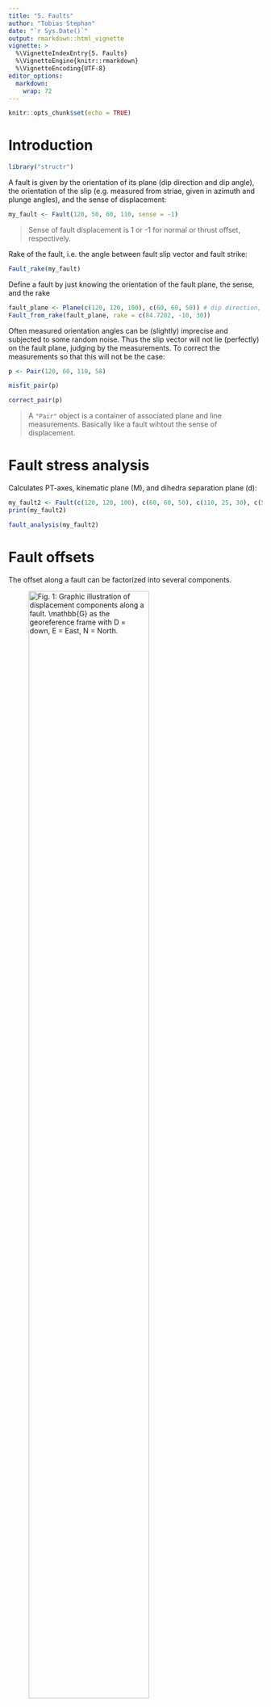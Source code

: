 ```yaml
---
title: "5. Faults"
author: "Tobias Stephan"
date: "`r Sys.Date()`"
output: rmarkdown::html_vignette
vignette: >
  %\VignetteIndexEntry{5. Faults}
  %\VignetteEngine{knitr::rmarkdown}
  %\VignetteEncoding{UTF-8}
editor_options: 
  markdown: 
    wrap: 72
---
```


```r
knitr::opts_chunk$set(echo = TRUE)
```

# Introduction 

```r
library("structr")
```

A fault is given by the orientation of its plane (dip direction and dip angle), the orientation of the slip (e.g. measured from striae, given in azimuth and plunge angles), and the sense of displacement:

```r
my_fault <- Fault(120, 50, 60, 110, sense = -1)
```
 > Sense of fault displacement is 1 or -1 for normal or thrust offset, respectively.


Rake of the fault, i.e. the angle between fault slip vector and fault strike:
```r
Fault_rake(my_fault)
```
Define a fault by just knowing the orientation of the fault plane, the sense,  and the rake
```r
fault_plane <- Plane(c(120, 120, 100), c(60, 60, 50)) # dip direction, dip angle
Fault_from_rake(fault_plane, rake = c(84.7202, -10, 30))
```

Often measured orientation angles can be (slightly) imprecise and subjected to some random noise. Thus the slip vector will not lie (perfectly) on the fault plane, judging by the measurements. To correct the measurements so that this will not be the case:

```r
p <- Pair(120, 60, 110, 58)
```

```r
misfit_pair(p)
```

```r
correct_pair(p)
```

> A `"Pair"` object is a container of associated plane and line measurements. Basically like a fault wihtout the sense of displacement.



# Fault stress analysis

Calculates PT-axes, kinematic plane (M), and dihedra separation plane (d):

```r
my_fault2 <- Fault(c(120, 120, 100), c(60, 60, 50), c(110, 25, 30), c(58, 9, 23), c(1, -1, 1))
print(my_fault2)
```

```r
fault_analysis(my_fault2)
```

# Fault offsets {#sec.offset}

The offset along a fault can be factorized into several components. 

![Fig. 1: Graphic illustration of displacement components along a fault. $\mathbb{G}$ as the georeference frame with D = down, E = East, N = North.](fault_displacements.png){#id .class width=75% height=75%}

## Get different components with trigonometry
### 1. Input: Fault orientation (dip angle, dip direction), shorteninig direction, and horizontal throw {#sec.offset.1}

Knowing the horizontal throw (e.g. from plate motion parameters), the remaining components of the displacements along a given fault are as follows.

\begin{equation}\delta = |\sigma_{\textrm{Hmax}} - (\textrm{dip direction}+90^{\circ})|\end{equation}

*Slip components in the horizontal plane:*

  \begin{equation}\begin{split}
  f_\textrm{strike slip} & = |\cos{\delta} * f_\textrm{horizontal throw}|\\
  f_\textrm{heave} & = \sqrt{f_\textrm{horizontal throw}^2 - f_\textrm{strike slip}^2}
  \end{split}\end{equation}

*Slip components in the vertical plane perpendicular to the strike of the fault:*

  \begin{equation}\begin{split}
  f_\textrm{dip slip} &=  \frac{f_\textrm{heave}}{cos{(\textrm{dip})}}\\
  f_\textrm{vertical throw} &= \sqrt{f_\textrm{dip slip}^2 - f_\textrm{heave}^2}
  \end{split}\end{equation}

*Slip components in the fault plane plane:*
  
  \begin{equation}\begin{split}
  f_\textrm{net slip} &= \sqrt{f_\textrm{strike slip}^2 + f_\textrm{dip slip}^2}\\
  \textrm{rake} &= \arctan{\left(\frac{f_\textrm{dip slip}}{f_\textrm{strike slip}}\right)}
  \end{split}\end{equation}
  
  Thus, the rake angle describes the ratio between the dip slip and the strike slip component.


Knowing the vertical throw (e.g. from thermochronology or petrology), the fault dip (?assumption), and the direction and amount of horizontal offset, the **strike** of the fault is as follows:

\begin{equation}\begin{split}
f_\textrm{heave} &= f_\textrm{vertical throw} * \tan{(\textrm{dip})}\\
\delta &= \arcsin{\left(\frac{f_\textrm{heave}}{f_\textrm{horizontal throw}}\right)}\\
\textrm{strike} &= |\sigma_{\textrm{Hmax}} - \delta|
\end{split}\end{equation}


Knowing the vertical throw (e.g. from thermochronology or petrology), the fault strike (geomorphology), and the direction and amount of horizontal offset, the **dip** of the fault is as follows:

\begin{equation}\begin{split}
\delta &= |\sigma_{\textrm{Hmax}} - \textrm{strike}|\\
f_\textrm{heave} &= f_\textrm{horizontal throw} * \sin{\delta} \\
\textrm{dip} &= \arctan{\left(\frac{f_\textrm{heave}}{f_\textrm{vertical throw}}\right)} 
\end{split}\end{equation}

Knowing the vertical throw (e.g. from thermochronology or petrology) and the fault's dip and rake, the *horizontal offset*, the horizontal throw, and the net-slip are as follows:


# Fault displacement tensors {#sec.tensors}
Each fault component is a vector describing its direction and length.
For instance, the vector of the strike slip is:

\begin{equation}
  \vec{f_\text{strike slip}} = \begin{pmatrix} \lVert f_\textrm{strike-slip}\rVert \\ 0 \\ 0 \end{pmatrix}
\end{equation}


## Net slip vector {#sec.tensors.netslip}
Net slip vector 

\begin{equation}
  \vec{f_\text{net}} = \begin{pmatrix} \lVert f_\textrm{strike-slip}\rVert \\ \lVert f_\textrm{heave}\rVert \\ \lVert f_\textrm{vertical throw}\rVert \end{pmatrix}
\end{equation}



```r
fault_displacements(strikeslip = 2, verticalthrow = -5, heave = 3)
```



## Principal displacement tensor {#sec.tensors.principal}
The Eigen values of $\mathsf{F}_{ij}$; represented as $\{ \vec{f_1}, \vec{f_2}, \vec{f_3} \}$ are referred to as the heave, strike slip, and vertical throw component, respectively. These orthonormal vectors define a orthogonal matrix, i.e. the **principal displacement tensor** $\mathsf{F}_\mathbb{F}$:

\begin{equation}\mathsf{F}_{\mathbb{F}} = {\begin{bmatrix} \lVert f_\textrm{heave}\rVert & 0 & 0\\ 0 & \lVert f_\textrm{strike-slip}\rVert & 0\\ 0 & 0 & \lVert f_\textrm{vertical throw}\rVert\end{bmatrix}}\end{equation}

The tensor $\mathsf{F}$ can also be defined by the magnitudes of the fault displacements:

```r
Fu <- fault_tensor(s = 2, v = -5, h = 3)
print(Fu)
```



## Orientation tensor {#sec.tensors.orientation}
Fault orientation tensor is defined by the fault plane's location, orientation (dip direction and dip angle), and the fault's slip (direction and magnitude):

\begin{equation}\mathsf{F}_{ij} = {\begin{bmatrix}f_{11} & f_{12} & f_{13}\\ f_{21} & f_{22} & f_{23}\\ f_{31} & f_{32} & f_{33}\end{bmatrix}}\end{equation} 



```r
Fg <- fault_tensor(s = 2, v = -5, h = 3, dip_direction = 45)
print(Fg)
```


### From Principal displacement tensor to Orientation tensor
Translation point of origin in $\mathsf{F_\mathbb{F}}$ into  point of measurement and rotate into fault orientation $\mathsf{F}_\mathbb{FG}$ 

```r
fault_tensor_decomposition(Fg, dip_direction = 45)
```


## Stress tensor

> In continuum mechanics, the Cauchy stress tensor $\sigma$, true stress tensor, or simply called the **stress tensor** is a second order tensor named after Augustin-Louis Cauchy. 

The tensor consists of nine components $\sigma_{ij}$ that completely define the state of stress at a point inside a material in the deformed state, placement, or configuration. The tensor relates a unit-length direction vector n to the traction vector $T^{(n)}$ across an imaginary surface perpendicular to n:

\begin{equation} T^{(n)} = n * \sigma \end{equation} or 
\begin{equation} T^{(n)}_j = n_{i}*\sigma_{ij}\end{equation}




# Transformation of the stress tensor
It can be shown that the stress tensor is a contravariant second order tensor, which is a statement of how it transforms under a change of the coordinate system. From an $x_i$-system to an $x_i'$-system, the components $\sigma_{ij}$ in the initial system are transformed into the components $\sigma_{ij}'$ in the new system according to the tensor transformation rule (see Figure 2): 

$\sigma = a_{im} a_{jn} \sigma_{mn}$ or $\sigma' = \mathsf{A} \sigma \mathsf{A}^{T}$,

where $\mathsf{A}$ is a rotation matrix with components $a_{ij}$. In matrix form this is
\begin{equation}
\begin{bmatrix} 
\sigma'_{11} & \sigma'_{12} & \sigma'_{13} \\
\sigma'_{21} & \sigma'_{22} & \sigma'_{23} \\
\sigma'_{31} & \sigma'_{32} & \sigma'_{33}
\end{bmatrix}
=
\begin{bmatrix} 
a_{11} & a_{12} & a_{13} \\
a_{21} & a_{22} & a_{23} \\
a_{31} & a_{32} & a_{33}
\end{bmatrix}
\begin{bmatrix} 
\sigma_{11} & \sigma_{12} & \sigma_{13} \\
\sigma_{21} & \sigma_{22} & \sigma_{23} \\
\sigma_{31} & \sigma_{32} & \sigma_{33}
\end{bmatrix}
\begin{bmatrix} 
a_{11} & a_{12} & a_{13} \\
a_{21} & a_{22} & a_{23} \\
a_{31} & a_{32} & a_{33}
\end{bmatrix}
\end{equation}

![Fig. 2: Components of stress in three dimensions amd transformation of the Cauchy tensor. Source: https://commons.wikimedia.org/wiki/File:Stress_transformation_3D.svg](cauchy.png){#id .class width=75% height=75%}

Expanding the matrix operation, and simplifying terms using the symmetry of the stress tensor, gives

$\sigma_{11}' = a_{11}^{2}\sigma_{11} + a_{12}^{2}\sigma_{22} + a_{13}^{2}\sigma_{33} + 2a_{11}a_{12}\sigma_{12} + 2a_{11}a_{13}\sigma_{13} + 2a_{12}a_{13}\sigma_{23}$,

$\sigma _{22}'=a_{21}^{2}\sigma _{11}+a_{22}^{2}\sigma _{22}+a_{23}^{2}\sigma _{33}+2a_{21}a_{22}\sigma _{12}+2a_{21}a_{23}\sigma _{13}+2a_{22}a_{23}\sigma _{23}$,

$\sigma _{33}'=a_{31}^{2}\sigma _{11}+a_{32}^{2}\sigma _{22}+a_{33}^{2}\sigma _{33}+2a_{31}a_{32}\sigma _{12}+2a_{31}a_{33}\sigma _{13}+2a_{32}a_{33}\sigma _{23}$,

$\sigma _{12}'=a_{11}a_{21}\sigma _{11}+a_{12}a_{22}\sigma _{22}+a_{13}a_{23}\sigma _{33}+(a_{11}a_{22}+a_{12}a_{21})\sigma _{12}+(a_{12}a_{23}+a_{13}a_{22})\sigma _{23}+(a_{11}a_{23}+a_{13}a_{21})\sigma _{13}$,

$\sigma _{23}'=a_{21}a_{31}\sigma _{11}+a_{22}a_{32}\sigma _{22}+a_{23}a_{33}\sigma _{33}+(a_{21}a_{32}+a_{22}a_{31})\sigma _{12}+(a_{22}a_{33}+a_{23}a_{32})\sigma _{23}+(a_{21}a_{33}+a_{23}a_{31})\sigma _{13}$,

$\sigma _{13}'=a_{11}a_{31}\sigma _{11}+a_{12}a_{32}\sigma _{22}+a_{13}a_{33}\sigma _{33}+(a_{11}a_{32}+a_{12}a_{31})\sigma _{12}+(a_{12}a_{33}+a_{13}a_{32})\sigma _{23}+(a_{11}a_{33}+a_{13}a_{31})\sigma _{13}$.

The *Mohr circle* for stress is a graphical representation of this transformation of stresses. 


## Normal and shear stresses

The magnitude of the normal stress component σn of any stress vector $T(n)$ acting on an arbitrary plane with normal unit vector n at a given point, in terms of the components $\sigma_{ij}$ of the stress tensor $\sigma$, is the dot product of the stress vector and the normal unit vector:

\begin{equation}
\begin{split}
\sigma_\vec{n} & = \mathbf{T}^{(n)}\cdot \vec{n} \\ 
& = T^{(n)}_i n_i \\ 
& =\sigma_{ij} n_i n_j.
\end{split}
\end{equation}



The magnitude of the shear stress component $\tau_n$, acting orthogonal to the vector **n**, can then be found using the Pythagorean theorem:

\begin{equation}
\begin{split}
\tau_{\mathrm {n} }&={\sqrt{\left(T^{(\mathbf{n})}\right)^{2} - \sigma_{\mathrm{n}}^{2}}}\\
&={\sqrt{T_{i}^{(\mathbf{n})}T_{i}^{(\mathbf{n})} - \sigma_{\mathrm{n}}^{2}}},
\end{split}
\end{equation}

where

\begin{equation}{\displaystyle \left(T^{(\mathbf {n} )}\right)^{2}=T_{i}^{(\mathbf {n} )}T_{i}^{(\mathbf {n} )}=\left(\sigma _{ij}n_{j}\right)\left(\sigma _{ik}n_{k}\right)=\sigma _{ij}\sigma _{ik}n_{j}n_{k}}.\end{equation}

## Principal stress
At every point in a stressed body there are at least three planes, called principal planes, with normal vectors $\vec{n}$, called principal directions, where the corresponding stress vector is perpendicular to the plane, i.e., parallel or in the same direction as the normal vector $\vec{n}$, and where there are no normal shear stresses${\displaystyle \tau _{\vec{n}}}$. The three stresses normal to these principal planes are called principal stresses.

The components $\sigma _{ij}$ of the stress tensor depend on the orientation of the coordinate system at the point under consideration. However, the stress tensor itself is a physical quantity and as such, it is independent of the coordinate system chosen to represent it. There are certain invariants associated with every tensor which are also independent of the coordinate system. For example, a vector is a simple tensor of rank one. In three dimensions, it has three components. The value of these components will depend on the coordinate system chosen to represent the vector, but the magnitude of the vector is a physical quantity (a scalar) and is independent of the Cartesian coordinate system chosen to represent the vector (so long as it is normal). Similarly, every second rank tensor (such as the stress and the strain tensors) has three independent invariant quantities associated with it. One set of such invariants are the principal stresses of the stress tensor, which are just the eigenvalues of the stress tensor. Their direction vectors are the principal directions or eigenvectors.

A stress vector parallel to the normal unit vector $\vec{n}$ is given by: 

\begin{equation}
  \mathbf{T}^{(n)} = \lambda \vec{n} = \mathbf{\sigma}_{n}\vec{n}
\end{equation}

where $\lambda$ is a constant of proportionality, and in this particular case corresponds to the magnitudes $\sigma_{n}$ of the normal stress vectors or principal stresses. 



A coordinate system with axes oriented to the principal directions implies that the normal stresses are the principal stresses and the stress tensor is represented by a diagonal matrix:

\begin{equation}
  \sigma_{ij}={\begin{bmatrix}\sigma_{1}&0&0\\0&\sigma_{2}&0\\0&0&\sigma_{3}\end{bmatrix}}
\end{equation}

The principal stresses can be combined to form the stress invariants, $I_{1}$, $I_{2}$, and $I_{3}$. The first and third invariant are the trace and determinant respectively, of the stress tensor. Thus,

\begin{equation} 
\begin{split}
  I_{1} & = \sigma_{1}+\sigma_{2}+\sigma_{3}\\
  I_{2} & = \sigma_{1}\sigma_{2}+\sigma_{2}\sigma_{3}+\sigma_{3}\sigma_{1}\\
  I_{3} & = \sigma_{1}\sigma_{2}\sigma_{3}
  \end{split}
\end{equation} 


Because of its simplicity, the principal coordinate system is often useful when considering the state of the elastic medium at a particular point. Principal stresses are often expressed in the following equation for evaluating stresses in the x and y directions or axial and bending stresses on a part.
The principal normal stresses can then be used to calculate the von Mises stress and ultimately the safety factor and margin of safety.

\begin{equation}
  \sigma_{1},\sigma_{2}={\frac {\sigma_{x}+\sigma_{y}}{2}}\pm {\sqrt {\left({\frac {\sigma_{x}-\sigma_{y}}{2}}\right)^{2}+\tau_{xy}^{2}}}
\end{equation}

Using just the part of the equation under the square root is equal to the maximum and minimum shear stress for plus and minus. This is shown as:

\begin{equation}
  \tau_{\max },\tau_{\min }=\pm {\sqrt {\left({\frac {\sigma_{x}-\sigma_{y}}{2}}\right)^{2}+\tau_{xy}^{2}}}
\end{equation}



## Stress deviator tensor
The stress tensor $\sigma_{ij}$ can be expressed as the sum of two other stress tensors:

*    a mean *hydrostatic stress* tensor or volumetric stress tensor or mean normal stress tensor, $\pi \delta_{ij}$, which tends to change the volume of the stressed body; and
*    a deviatoric component called the stress deviator tensor, $s_{ij}$, which tends to distort it.

So

\begin{equation}   \sigma_{ij} = s_{ij} + \pi \delta_{ij}, \end{equation}

where $\pi$ is the mean stress given by

\begin{equation} \pi ={\frac {\sigma_{kk}}{3}}={\frac{\sigma_{11}+\sigma _{22}+\sigma_{33}}{3}}={\frac {1}{3}}I_{1}, \end{equation}

Pressure ($p$) is generally defined as negative one-third the trace of the stress tensor minus any stress the divergence of the velocity contributes with, i.e.

\begin{equation} p=\lambda \,\nabla \cdot {\vec {u}}-\pi =\lambda \,{\frac {\partial u_{k}}{\partial x_{k}}}-\pi =\sum_{k}\lambda \,{\frac {\partial u_{k}}{\partial x_{k}}}-\pi, \end{equation}

where $\lambda$ is a proportionality constant, $\nabla$ is the divergence operator, $x_{k}$ is the k:th Cartesian coordinate, $\vec{u}$ is the velocity and $u_{k}$ is the k:th Cartesian component of $\vec{u}$.

The deviatoric stress tensor can be obtained by subtracting the hydrostatic stress tensor from the Cauchy stress tensor:

\begin{equation}
\begin{split}

s_{ij} & = \sigma_{ij} - {\frac {\sigma_{kk}}{3}}\delta_{ij},\\

\begin{bmatrix}s_{11}&s_{12}&s_{13}\\s_{21}&s_{22}&s_{23}\\s_{31}&s_{32}&s_{33}\end{bmatrix} & = \begin{bmatrix}\sigma_{11}&\sigma_{12}&\sigma_{13}\\\sigma_{21}&\sigma_{22}&\sigma_{23}\\\sigma_{31}&\sigma_{32}&\sigma_{33}\end{bmatrix} - \begin{bmatrix}\pi &0&0\\0&\pi &0\\0&0&\pi \end{bmatrix}\\
& = \begin{bmatrix}\sigma_{11}-\pi &\sigma_{12}&\sigma_{13}\\\sigma_{21}&\sigma_{22}-\pi &\sigma_{23}\\\sigma_{31}&\sigma_{32}&\sigma_{33}-\pi \end{bmatrix}.
\end{split}
\end{equation}




## Maximum horizontal stress[^ref2]
[^ref2]: Lund & Townend (2007): Calculating horizontal stress orientations with full or partial
knowledge of the tectonic stress tensor. *Geophys. J. Int.*, 170, 1328—1335. doi: 10.1111/j.1365-246X.2007.03468.x

We de fine a vertical plane in the geographic coordinate system, $\mathbb{G}$, using its unit normal vector, $\vec{n}^T_\mathbb{G} = (n_N, n_E, n_D) = (\cos\alpha, \sin\alpha, 0)$, where $\alpha$ is the normal’s trend angle measured clockwise from north and the plane’s strike is $\alpha+\pi/2$. We represent $\vec{n}$ with respect to the principal stress coordinate system using the transformation matrix

\begin{equation}
\mathsf{A}_{\mathbb{S}\mathbb{G}} = \begin{pmatrix}
\vec{\sigma}_1 \vec{g}_1 & \vec{\sigma}_1 \vec{g}_2 & \vec{\sigma}_1 \vec{g}_3 \\
\vec{\sigma}_2 \vec{g}_1 & \vec{\sigma}_2 \vec{g}_2 & \vec{\sigma}_2 \vec{g}_3 \\
\vec{\sigma}_3 \vec{g}_1 & \vec{\sigma}_3 \vec{g}_2 & \vec{\sigma}_3 \vec{g}_3 \\
\end{pmatrix}
\end{equation}

(i.e. $a_{ij} = \sigma_i g_j$). Here $\sigma_i = (\sigma_{iN}, \sigma_{iE}, \sigma_{iD})$ are unit vectors in the
principal stress directions (principal stress coordinate system $\mathbb{S}$ with unit vectors $\{ \mathbf{\vec{\sigma_1}}, \mathbf{\vec{\sigma_2}}, \mathbf{\vec{\sigma_3}} \}$) with respect to the geographic coordinate system ($\mathbb{G}$), and $\vec{g_1} = (1,0,0)$, $\vec{g_2} =(0,1,0)$ and $\vec{g_3} = (0,0,1)$ are the basis vectors in the geographic coordinate system. The normal vector expressed with respect to the principal stress system is then

\begin{equation}
\vec{\mathbf{n}}_\mathbb{S} = \mathsf{A}_{\mathbb{S}\mathbb{G}}\vec{\mathbf{n}}_\mathbb{G} = \begin{pmatrix}
\sigma_{1N}n_N + \sigma_{1E}n_E\\
\sigma_{2N}n_N + \sigma_{2E}n_E\\
\sigma_{3N}n_N + \sigma_{3E}n_E
\end{pmatrix},
\end{equation}

where, for example, $\sigma_{1N}$ is the north component of the $\vec{\sigma}_1$ unit vector.
In the principal coordinate system, the stress tensor is diagonal

\begin{equation}
\mathsf{S}_\mathbb{S} = 
\begin{pmatrix} 
\lVert \sigma_1 \rVert & 0 & 0 \\
0 & \lVert\sigma_2\rVert & 0 \\
0 & 0 & \lVert\sigma_3\rVert
\end{pmatrix}
\end{equation}

and the normal stress acting on the vertical plane of interest is

\begin{equation}
\begin{split}
\sigma_n &= \left( \mathbf{\vec{n}}^T_\mathbb{S} \mathsf{S}_\mathbb{S} \mathbf{\vec{n}}_\mathbb{S} \right)\\
 &= \left[ 
  \lVert\sigma_1\rVert ( \sigma_{1N}n_N + \sigma_{1E}n_E )^2 +
  \lVert\sigma_2\rVert ( \sigma_{2N}n_N + \sigma_{2E}n_E )^2 +
 \lVert\sigma_3\rVert (\sigma_{3N}n_N + \sigma_{3E}n_E)^2 
 \right] \mathbf{\vec{n}}_{\mathbb{S}}\\
 &= \lVert\sigma_n\rVert \mathbf{\vec{n}}_\mathbb{S}.
\end{split}
\end{equation}

This normal stress corresponds to the horizontal stress in the direction of $\mathbf{\vec{n}}$.


We can find the direction of the maximum horizontal stress analytically by differentiating the last equation with respect to $\alpha$.

\begin{equation}
\frac{d\sigma_n}{d\alpha} = \left[
\lVert\sigma_1\rVert ( \sigma_{1E}^2 - \sigma_{1N}^2 ) + 
\lVert\sigma_2\rVert ( \sigma_{2E}^2 - \sigma_{2N}^2 ) +
\lVert\sigma_3\rVert ( \sigma_{3E}^2 - \sigma_{3N}^2 )
\right] \sin{2\alpha} + 
2 \left[\lVert\sigma_1\rVert \sigma_{1N} \sigma_{1E} + \lVert\sigma_2\rVert \sigma_{2N} \sigma_{2E} + \lVert\sigma_3\rVert \sigma_{3N} \sigma_{3E} \right] \cos{2\alpha}.
\end{equation}



Condition  |   Interpretation
--- | ---
    $\sigma_{1N} = \pm \sigma_{1E}$ and $R = 1$  |   $\mathbb{S}_H$ undefined if $\mathbf{\vec{\sigma_1}}$ vertical, else $\alpha_H = \alpha_1$ (45$^{\circ}$ or 135$^{\circ}$)        
    $\sigma_{1N} = \pm \sigma_{1E}$ and $\sigma_{2N} = \pm \sigma_{2E}$  |   $\mathbb{S}_H$ undefined if $R = 0$, else $\alpha_H = \alpha_1$ (45$^{\circ}$ or 135$^{\circ})        
    $(\sigma_{1N}^2 - \sigma_{1E}^2) + (1 - R)(\sigma_{2N}^2 - \sigma_{2E}^2) = 0$  |   $\mathbb{S}_H$ undefined if $R = 0$, else $\alpha_H = \alpha_1$ (45$^{\circ}$ or 135$^{\circ})


Table: Table 1 Summary of the conditions under which the denominator of eq. (11) equals zero. $\alpha_H$ and $\alpha_1$ denote the trends of the axis of maximum horizontal stress, $\sigma_H$, and the principal axis of maximum compressive stress, $\mathbf{\vec{\sigma_1}}$, respectively.

In general (cf. Table 1), $\sigma_n$ has one maximum and one minimum in the interval $0 \leq \alpha \leq \pi$ and setting the derivative in the last equation to zero, we find these stationary points:

\begin{equation}
\tan{2\alpha} = \frac{
2 ( \lVert\sigma_1\rVert \sigma_{1N} \sigma_{1E} + \lVert\sigma_2\rVert \sigma_{2N} \sigma_{2E} + \lVert\sigma_3\rVert \sigma_{3N} \sigma_{3E} )}{\lVert\sigma_1\rVert ( \sigma_{1E}^2 - \sigma_{1N}^2 ) + 
\lVert\sigma_2\rVert ( \sigma_{2E}^2 - \sigma_{2N}^2 ) +
\lVert\sigma_3\rVert ( \sigma_{3E}^2 - \sigma_{3N}^2 )}.
\end{equation}

Using the second derivative of $\sigma_n$ with respect to $\alpha$ we can determine whether $\sigma_n (\alpha)$ yields a maximum or a minimum value, and identify the $\sigma_H$ trend ($\alpha_H$) accordingly:

\begin{equation}
\alpha_H = 
\begin{cases}
\alpha & \text{if $\lVert\sigma_n (\alpha)\rVert$ is a maximum} \\
\alpha + \pi/2 & \text{if $\lVert\sigma_n (\alpha)\rVert$ is a minimum} 
\end{cases}.
\end{equation}


### Code

Define the orientation of the principle stress axes:
```r
S1 <- Line(250.89, 70.07)
S3 <- Line(103.01, 17.07)
```

To get S2 - which is perpendicular to S1 and S3, we calculate the cross-product of the two vectors:
```r
S2 <- crossprod(S3, S1)
```

The azimuth of SHmax for a given stress ratio `R = 1`:
```r
SH(S1, S2, S3, R = 1) # in degrees
```

For a several stress ratios:
```r
R <- seq(0, 1, .1)
cbind(R, SH = SH(S1, S2, S3, R = R))
```



# Mountain building and earthquakes: Some simple geometrical calculations

Suppose we wish to compute how long it will take for 3000 meters (roughly 10,000 feet) of uplift to occur. Clearly, the time it requires is equal to the uplift ($v=f_{\text{vertical throw}}$) divided by the rate at which uplift occurs $\dot{v} = \frac{\delta f_{\text{vertical throw})}}{\delta t}$.

\begin{equation} t_{\text{v}} = \frac{|v|}{\dot{v}} \end{equation}

To compute how horizontal strain $\varepsilon$ that accumulates at a known rate ($\dot{\varepsilon} = 5\,\text{m} / 200\,\text{ys}$ in this example) translates into vertical uplift rate $\dot{v}$, we note that it is related to the tangent of the dip of the fault ($\beta$) as follows

\begin{equation}
  \dot{v} = \dot{h} * \tan{\beta}
\end{equation}
where

\begin{equation}
 \dot{h} = \frac{d_\text{earthquake}}{\Delta t_\text{earthquake}}
\end{equation}

$d_\text{earthquake}$  is the slip during average earthquake; $\Delta t_\text{earthquake}$ is the earthquake recurrence interval.

Suppose that uplift occurs along a shallow fault dipping 10 degrees from horizontal. Then,

\begin{equation}
 t_{v} = \frac{3\,000\,\text{m}}{5\,\text{m} / 200\,\text{yr}} * \tan{10^{\circ}} = 680\,000\,\text{yr}
\end{equation}

For a steeper fault ($30^{\circ}$), uplift of $3\,000 \text{m}$ occurs even more rapidly, in only $210\,000\,\text{yr}$.

Thus, for rapid convergence rates and even shallow fault dips, significant topographic relief can appear in only several hundred thousand years - a geological instant! Of course, these calculations ignore the important effects of erosion and downward flexure of the lithosphere under the load of a growing mountain, both of which slow the rate at which a mountain can grow. We shall consider these effects more in future lectures.







---

# Abbreviations and symbols
Two coordinate systems are of importance here: a principal stress coordinate system, $\mathbb{S}$, with unit vectors $\{ \vec{\sigma_1},\vec{\sigma_2},\vec{\sigma_3} \}$ aligned along the eigenvectors whose eigenvalues are $\{ \lVert\sigma_1\rVert,\lVert\sigma_2\rVert, \lVert\sigma_3\rVert  \}$, respectively; and a geographic coordinate system, $\mathbb{G}$, with unit vectors $\{\vec{g_1}, \vec{g_2}, \vec{g_3} \}$ aligned with the north, east and down directions, respectively.
In this paper, matrices are represented in sans serif upper-case letters (e.g. $\mathsf{S}$), vectors in bold lower-case letters (e.g. $\mathbf{n}$), and vector magnitudes in upper-case italics (e.g. $S_n = \lVert \mathbf{s}_n \rVert$; Table 2). 
The components of matrices and vectors are represented, for example, as $s_{ij}$ and $n_i$, respectively, and a caret and subscript (e.g. $\mathbf{\vec{s_i}}$ ) are used together to denote the ith unit basis vector of a coordinate system ($i = 1, 2, 3$). Vector orientations are expressed in terms of trend and plunge angles as trend/plunge (e.g. 135/25). 
For convenience, we use upper-case bold symbols for the two most frequently used 
parameters, namely the vectors of maximum horizontal stress $S_H$ and its proxy $S_P$.


Symbol | Explanation
--- | ---
$\alpha$ |  Arbitrary trend angle measured clockwise from north
$\alpha_H$ | Trend of the maximum horizontal compressive stress
$\alpha_P$ | Trend of the maximum horizontal stress proxy
$\mathsf{A}_{\mathbb{XY}}$ | Rotation matrix between coordinate systems $\mathbb{Y}$ and $\mathbb{X}$
$\beta$ | fault dip angle
$\mathsf{D}$ | Deviatoric stress tensor (with respect to $S_3\mathsf{I}$)
$\mathbf{d}_n$ | Deviatoric normal stress vector
$D_n$ |  Magnitude of the deviatoric normal stress vector
$\mathsf{F}$ | Fault displacement tensor
$f_i$ | Fault displacement component
$\dot{f_i} = {\Delta f_i}/{\Delta t}$ | Rate of fault displacement, i.e. displacement over time 
$\vec{g}_i$ | Axes of the north-east—down coordinate system $\mathbb{G}$
$\mathsf{I}$ | Identity matrix
$\mathbf{\vec{n}}_{\mathbb{X}}$ | Unit normal vector represented in coordinate system $\mathbb{X}$
$n_i$  | Components of the vector $\mathbf{n}$
$R$  | Stress ratio equal to $(S_1 −S_2)/(S_1 −S_3)$
$\mathsf{S}$ | Stress tensor
$\mathbf{S_H}$ | Maximum horizontal compressive stress vector
$\mathbf{\vec{\sigma}_i}$ | Axes of the principal stress coordinate system $\mathbb{S}$
$\sigma_{ij}$ | Components of matrix $\mathsf{S}$ (i.e. the $j$th component of $\vec{s_i}$ )
$\mathbf{\sigma_n}$ | Normal stress vector
$S_n = \lVert \sigma_n \rVert$  | Magnitude of the normal stress vector
$\mathbf{S}_P = \mathbf{\sigma}_P$ | Maximum horizontal stress proxy vector
$S_i = \lVert \sigma_i \rVert$ | Magnitudes of the principal stresses $(S_1 \geq S_2 \geq S_3)$
$t$ | Time
$\Delta t = |t_2 - t_1|$ | Time interval
$\mathbb{X}$ | Arbitrary coordinate system

Table: Table 2 Mathematical symbols. Indices $i$ and $j$ each span the range 1, 2, 3,
and an arrow ($\vec{.}$) denotes a unit vector.


# References
